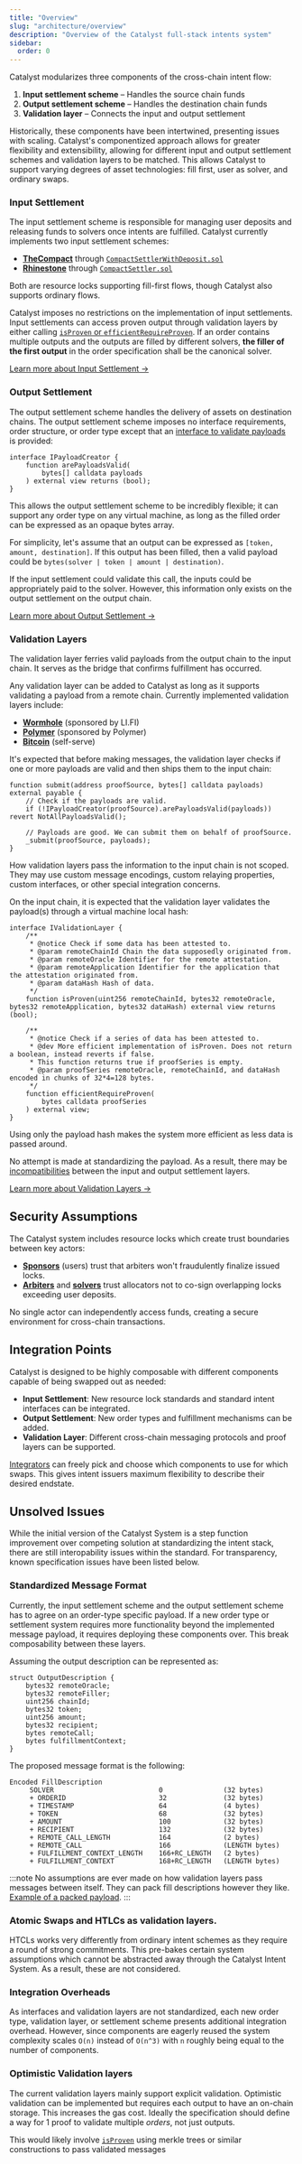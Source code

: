 ```yaml
---
title: "Overview"
slug: "architecture/overview"
description: "Overview of the Catalyst full-stack intents system"
sidebar:
  order: 0
---
```


Catalyst modularizes three components of the cross-chain intent flow:

1. **Input settlement scheme** – Handles the source chain funds
2. **Output settlement scheme** – Handles the destination chain funds
3. **Validation layer** – Connects the input and output settlement

Historically, these components have been intertwined, presenting issues with scaling. Catalyst's componentized approach allows for greater flexibility and extensibility, allowing for different input and output settlement schemes and validation layers to be matched. This allows Catalyst to support varying degrees of asset technologies: fill first, user as solver, and ordinary swaps.

### Input Settlement

The input settlement scheme is responsible for managing user deposits and releasing funds to solvers once intents are fulfilled. Catalyst currently implements two input settlement schemes:

- [**TheCompact**](https://github.com/Uniswap/the-compact) through [`CompactSettlerWithDeposit.sol`](https://github.com/catalystsystem/catalyst-intent/blob/main/src/settlers/compact/CompactSettlerWithDeposit.sol)
- [**Rhinestone**](https://www.rhinestone.wtf) through [`CompactSettler.sol`](https://github.com/catalystsystem/catalyst-intent/blob/main/src/settlers/compact/CompactSettler.sol)

Both are resource locks supporting fill-first flows, though Catalyst also supports ordinary flows.

Catalyst imposes no restrictions on the implementation of input settlements. Input settlements can access proven output through validation layers by either calling [`isProven` or `efficientRequireProven`](https://github.com/catalystsystem/catalyst-intent/blob/main/src/interfaces/IOracle.sol). If an order contains multiple outputs and the outputs are filled by different solvers, **the filler of the first output** in the order specification shall be the canonical solver.

[Learn more about Input Settlement →](/architecture/input)

### Output Settlement

The output settlement scheme handles the delivery of assets on destination chains. The output settlement scheme imposes no interface requirements, order structure, or order type except that an [interface to validate payloads](https://github.com/catalystsystem/catalyst-intent/blob/main/src/interfaces/IPayloadCreator.sol) is provided:
```solidity
interface IPayloadCreator {
    function arePayloadsValid(
        bytes[] calldata payloads
    ) external view returns (bool);
}
```
This allows the output settlement scheme to be incredibly flexible; it can support any order type on any virtual machine, as long as the filled order can be expressed as an opaque bytes array.

For simplicity, let's assume that an output can be expressed as `[token, amount, destination]`. If this output has been filled, then a valid payload could be `bytes(solver | token | amount | destination)`.

If the input settlement could validate this call, the inputs could be appropriately paid to the solver. However, this information only exists on the output settlement on the output chain.

[Learn more about Output Settlement →](/architecture/output)

### Validation Layers

The validation layer ferries valid payloads from the output chain to the input chain. It serves as the bridge that confirms fulfillment has occurred.

Any validation layer can be added to Catalyst as long as it supports validating a payload from a remote chain. Currently implemented validation layers include:

- [**Wormhole**](https://github.com/catalystsystem/catalyst-intent/blob/main/src/oracles/wormhole/WormholeOracle.sol) (sponsored by LI.FI)
- [**Polymer**](https://github.com/catalystsystem/catalyst-intent/blob/main/src/oracles/polymer/PolymerOracle.sol) (sponsored by Polymer)
- [**Bitcoin**](https://github.com/catalystsystem/catalyst-intent/blob/main/src/oracles/bitcoin/BitcoinOracle.sol) (self-serve)

It's expected that before making messages, the validation layer checks if one or more payloads are valid and then ships them to the input chain:
```solidity
function submit(address proofSource, bytes[] calldata payloads) external payable {
	// Check if the payloads are valid.
	if (!IPayloadCreator(proofSource).arePayloadsValid(payloads)) revert NotAllPayloadsValid();

	// Payloads are good. We can submit them on behalf of proofSource.
	_submit(proofSource, payloads);
}
```
How validation layers pass the information to the input chain is not scoped. They may use custom message encodings, custom relaying properties, custom interfaces, or other special integration concerns.

On the input chain, it is expected that the validation layer validates the payload(s) through a virtual machine local hash:
```solidity
interface IValidationLayer {
    /**
     * @notice Check if some data has been attested to.
     * @param remoteChainId Chain the data supposedly originated from.
     * @param remoteOracle Identifier for the remote attestation.
     * @param remoteApplication Identifier for the application that the attestation originated from.
     * @param dataHash Hash of data.
     */
    function isProven(uint256 remoteChainId, bytes32 remoteOracle, bytes32 remoteApplication, bytes32 dataHash) external view returns (bool);

    /**
     * @notice Check if a series of data has been attested to.
     * @dev More efficient implementation of isProven. Does not return a boolean, instead reverts if false.
     * This function returns true if proofSeries is empty.
     * @param proofSeries remoteOracle, remoteChainId, and dataHash encoded in chunks of 32*4=128 bytes.
     */
    function efficientRequireProven(
        bytes calldata proofSeries
    ) external view;
}
```

Using only the payload hash makes the system more efficient as less data is passed around.

No attempt is made at standardizing the payload. As a result, there may be [incompatibilities](/architecture/overview#standardized-message-format) between the input and output settlement layers.

[Learn more about Validation Layers →](/architecture/validation)


## Security Assumptions

The Catalyst system includes resource locks which create trust boundaries between key actors:

- **[Sponsors](/glossary#sponsor)** (users) trust that arbiters won't fraudulently finalize issued locks.
- **[Arbiters](/glossary#arbiter)** and **[solvers](/glossary#solver)** trust allocators not to co-sign overlapping locks exceeding user deposits.

No single actor can independently access funds, creating a secure environment for cross-chain transactions.

## Integration Points

Catalyst is designed to be highly composable with different components capable of being swapped out as needed:

- **Input Settlement**: New resource lock standards and standard intent interfaces can be integrated.
- **Output Settlement**: New order types and fulfillment mechanisms can be added.
- **Validation Layer**: Different cross-chain messaging protocols and proof layers can be supported.

[Integrators](/glossary#integrator) can freely pick and choose which components to use for which swaps. This gives intent issuers maximum flexibility to describe their desired endstate.

## Unsolved Issues

While the initial version of the Catalyst System is a step function improvement over competing solution at standardizing the intent stack, there are still interopability issues within the standard. For transparency, known specification issues have been listed below.

### Standardized Message Format
Currently, the input settlement scheme and the output settlement scheme has to agree on an order-type specific payload. If a new order type or settlement system requires more functionality beyond the implemented message payload, it requires deploying these components over. This break composability between these layers.

Assuming the output description can be represented as:
```solidity
struct OutputDescription {
    bytes32 remoteOracle;
    bytes32 remoteFiller;
    uint256 chainId;
    bytes32 token;
    uint256 amount;
    bytes32 recipient;
    bytes remoteCall;
    bytes fulfillmentContext;
}
```
The proposed message format is the following:
```
Encoded FillDescription
     SOLVER                          0               (32 bytes)
     + ORDERID                       32              (32 bytes)
     + TIMESTAMP                     64              (4 bytes)
     + TOKEN                         68              (32 bytes)
     + AMOUNT                        100             (32 bytes)
     + RECIPIENT                     132             (32 bytes)
     + REMOTE_CALL_LENGTH            164             (2 bytes)
     + REMOTE_CALL                   166             (LENGTH bytes)
     + FULFILLMENT_CONTEXT_LENGTH    166+RC_LENGTH   (2 bytes)
     + FULFILLMENT_CONTEXT           168+RC_LENGTH   (LENGTH bytes)
```
:::note
No assumptions are ever made on how validation layers pass messages between itself. They can pack fill descriptions however they like. [Example of a packed payload](https://github.com/catalystsystem/catalyst-intent/blob/main/src/libs/MessageEncodingLib.sol#L13-L19).
:::
### Atomic Swaps and HTLCs as validation layers.

HTCLs works very differently from ordinary intent schemes as they require a round of strong commitments. This pre-bakes certain system assumptions which cannot be abstracted away through the Catalyst Intent System. As a result, these are not considered.

### Integration Overheads

As interfaces and validation layers are not standardized, each new order type, validation layer, or settlement scheme presents additional integration overhead. However, since components are eagerly reused the system complexity scales `O(n)` instead of `O(n^3)` with `n` roughly being equal to the number of components.

### Optimistic Validation layers

The current validation layers mainly support explicit validation. Optimistic validation can be implemented but requires each output to have an on-chain storage. This increases the gas cost. Ideally the specification should define a way for 1 proof to validate multiple _orders_, not just outputs.

This would likely involve  [`isProven`](https://github.com/catalystsystem/catalyst-intent/blob/main/src/interfaces/IOracle.sol) using merkle trees or similar constructions to pass validated messages